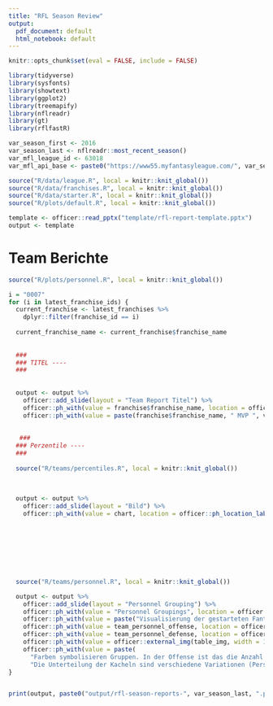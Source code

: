 ```yaml
---
title: "RFL Season Review"
output:
  pdf_document: default
  html_notebook: default
---
```


```r
knitr::opts_chunk$set(eval = FALSE, include = FALSE)
```

```r
library(tidyverse)
library(sysfonts)
library(showtext)
library(ggplot2)
library(treemapify)
library(nflreadr)
library(gt)
library(rflfastR)
```

```r
var_season_first <- 2016
var_season_last <- nflreadr::most_recent_season()
var_mfl_league_id <- 63018
var_mfl_api_base <- paste0("https://www55.myfantasyleague.com/", var_season_last, "/")
```

```r
source("R/data/league.R", local = knitr::knit_global())
source("R/data/franchises.R", local = knitr::knit_global())
source("R/data/starter.R", local = knitr::knit_global())
source("R/plots/default.R", local = knitr::knit_global())
```

```r
template <- officer::read_pptx("template/rfl-report-template.pptx")
output <- template
```


# Team Berichte
```r
source("R/plots/personnel.R", local = knitr::knit_global())

i = "0007"
for (i in latest_franchise_ids) {
  current_franchise <- latest_franchises %>%
    dplyr::filter(franchise_id == i)
  
  current_franchise_name <- current_franchise$franchise_name
  
  
  ###
  ### TITEL ----
  ###
  
  
  output <- output %>% 
    officer::add_slide(layout = "Team Report Titel") %>% 
    officer::ph_with(value = franchise$franchise_name, location = officer::ph_location_label("title")) %>% 
    officer::ph_with(value = paste(franchise$franchise_name, " MVP ", var.lastSeason, ": ", franchiseMVP$pos, " ", franchiseMVP$player_name, "\nEr erzielte ", franchiseMVP$points, " FPts und war damit für ", round(franchiseMVP$war, digits = 1), " Wins above replacement (WAR) verantwortlich.", sep = ""), location = officer::ph_location_label("mvp"))
  
  
   ###
  ### Perzentile ----
  ###
  
  source("R/teams/percentiles.R", local = knitr::knit_global())
  
  
  
  output <- output %>% 
    officer::add_slide(layout = "Bild") %>% 
    officer::ph_with(value = chart, location = officer::ph_location_label("img"))
  
  
  
  
  
  
  
  
  source("R/teams/personnel.R", local = knitr::knit_global())

  output <- output %>% 
    officer::add_slide(layout = "Personnel Grouping") %>% 
    officer::ph_with(value = "Personnel Groupings", location = officer::ph_location_label("title")) %>% 
    officer::ph_with(value = paste("Visualisierung der gestarteten Fantasy Football Lineup Variationen zwischen", var_season_first, "und", var_season_last), location = officer::ph_location_label("caption")) %>% 
    officer::ph_with(value = team_personnel_offense, location = officer::ph_location_label("img-left")) %>% 
    officer::ph_with(value = team_personnel_defense, location = officer::ph_location_label("img-right")) %>% 
    officer::ph_with(value = officer::external_img(table_img, width = 11.08, height = 16.75, unit = "cm"), location = officer::ph_location_label("table")) %>% 
    officer::ph_with(value = paste(
      "Farben symbolisieren Gruppen. In der Offense ist das die Anzahl der gestarteten WR, in der Defense ist es ein dreistelliger Code, bestehend aus gestarteten DL, LB and DB (z.B. 252)",
      "Die Unterteilung der Kacheln sind verschiedene Variationen (Personnel) der Gruppen", sep = "\n"), location = officer::ph_location_label("legend"))
}


print(output, paste0("output/rfl-season-reports-", var_season_last, ".pptx"))
```

